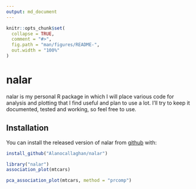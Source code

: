 ```yaml
---
output: md_document
---
```


<!-- README.md is generated from README.Rmd. Please edit that file -->

```r
knitr::opts_chunk$set(
  collapse = TRUE,
  comment = "#>",
  fig.path = "man/figures/README-",
  out.width = "100%"
)
```
# nalar

nalar is my personal R package in which I will place various code for analysis and plotting that I find
useful and plan to use a lot. I'll try to keep it documented, tested and working, so feel free to use.

## Installation

You can install the released version of nalar from [github](https://www.github.com/Alanocallaghan/nalar) with:

``` r
install_github("Alanocallaghan/nalar")
```

```r
library("nalar")
association_plot(mtcars)
```

```r
pca_association_plot(mtcars, method = "prcomp")
```
